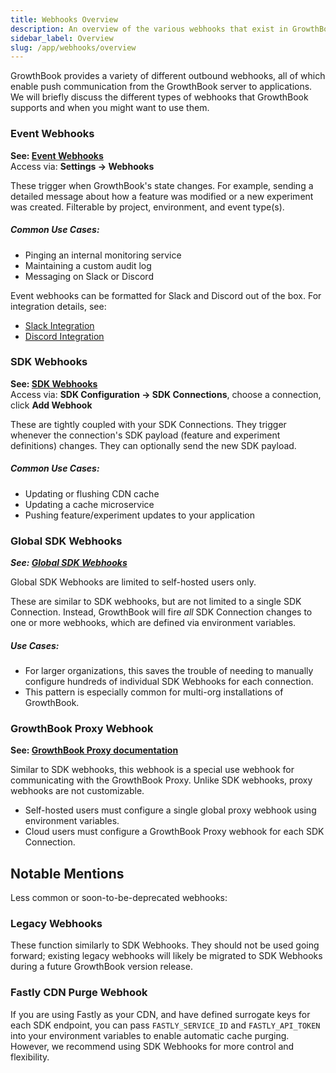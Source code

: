 ```yaml
---
title: Webhooks Overview
description: An overview of the various webhooks that exist in GrowthBook
sidebar_label: Overview
slug: /app/webhooks/overview
---
```


GrowthBook provides a variety of different outbound webhooks, all of which enable push communication from the GrowthBook server to applications. We will briefly discuss the different types of webhooks that GrowthBook supports and when you might want to use them.

### Event Webhooks

**See: [Event Webhooks](/app/webhooks/event-webhooks)**<br />
Access via: **Settings → Webhooks**

These trigger when GrowthBook's state changes. For example, sending a detailed message about how a feature was modified or a new experiment was created. Filterable by project, environment, and event type(s).

##### Common Use Cases:

- Pinging an internal monitoring service
- Maintaining a custom audit log
- Messaging on Slack or Discord

Event webhooks can be formatted for Slack and Discord out of the box. For integration details, see:

- [Slack Integration](/integrations/slack)
- [Discord Integration](/integrations/discord)

### SDK Webhooks

**See: [SDK Webhooks](/app/webhooks/sdk-webhooks)**<br />
Access via: **SDK Configuration → SDK Connections**, choose a connection, click **Add Webhook**

These are tightly coupled with your SDK Connections. They trigger whenever the connection's SDK payload (feature and experiment definitions) changes. They can optionally send the new SDK payload.

##### Common Use Cases:

- Updating or flushing CDN cache
- Updating a cache microservice
- Pushing feature/experiment updates to your application

### Global SDK Webhooks

**_See: [Global SDK Webhooks](/app/webhooks/global-sdk-webhooks)_**

Global SDK Webhooks are limited to self-hosted users only.

These are similar to SDK webhooks, but are not limited to a single SDK Connection. Instead, GrowthBook will fire _all_ SDK Connection changes to one or more webhooks, which are defined via environment variables.

##### Use Cases:

- For larger organizations, this saves the trouble of needing to manually configure hundreds of individual SDK Webhooks for each connection.
- This pattern is especially common for multi-org installations of GrowthBook.

### GrowthBook Proxy Webhook

**See: [GrowthBook Proxy documentation](/self-host/proxy)**

Similar to SDK webhooks, this webhook is a special use webhook for communicating with the GrowthBook Proxy. Unlike SDK webhooks, proxy webhooks are not customizable.

- Self-hosted users must configure a single global proxy webhook using environment variables.
- Cloud users must configure a GrowthBook Proxy webhook for each SDK Connection.

## Notable Mentions

Less common or soon-to-be-deprecated webhooks:

### Legacy Webhooks

These function similarly to SDK Webhooks. They should not be used going forward; existing legacy webhooks will likely be migrated to SDK Webhooks during a future GrowthBook version release.

### Fastly CDN Purge Webhook

If you are using Fastly as your CDN, and have defined surrogate keys for each SDK endpoint, you can pass `FASTLY_SERVICE_ID` and `FASTLY_API_TOKEN` into your environment variables to enable automatic cache purging. However, we recommend using SDK Webhooks for more control and flexibility.
